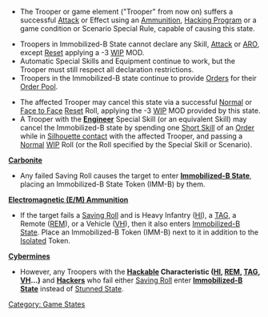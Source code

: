 {{n5-section-game-states}}


{{image | name=eng-imm-b.jpg | style=128 }}


{{css_skillbox |black| IMMOBILIZED-B }}
{{activation}}
* The Trooper or game element ("Trooper" from now on) suffers a successful [[Attack]] or Effect using an [[Ammunition]], [[Hacking Program]] or a game condition or Scenario Special Rule, capable of causing this state.

{{effects}}
* Troopers in Immobilized-B State cannot declare any Skill, [[Attack]] or [[ARO]], except [[Reset]] applying a -3 [[WIP]] MOD.
* Automatic Special Skills and Equipment continue to work, but the Trooper must still respect all declaration restrictions.
* Troopers in the Immobilized-B state continue to provide [[Orders]] for their [[Order Pool]].

{{cancellation}}
* The affected Trooper may cancel this state via a successful [[Normal]] or [[Face to Face Roll | Face to Face]] [[Reset]] Roll, applying the -3 [[WIP]] MOD provided by this state.
* A Trooper with the '''[[Engineer]]''' Special Skill (or an equivalent Skill) may cancel the Immobilized-B state by spending one [[Short Skill]] of an [[Trooper Activation | Order]] while in [[Silhouette contact]] with the affected Trooper, and passing a [[Normal]] [[WIP]] Roll (or the Roll specified by the Special Skill or Scenario).
{{css_skillbox-end}}


{{see-also}}
'''[[Carbonite]]'''
* Any failed Saving Roll causes the target to enter '''[[Immobilized-B State]]''', placing an Immobilized-B State Token (IMM-B) by them.


'''[[Electromagnetic (E/M) Ammunition]]'''
* If the target fails a [[Saving Roll]] and is Heavy Infantry ([[HI]]), a [[TAG]], a Remote ([[REM]]), or a Vehicle ([[VH]]), then it also enters [[Immobilized-B State]]. Place an Immobilized-B Token (IMM-B) next to it in addition to the [[Isolated]] Token.


'''[[Mines#Cybermines | Cybermines]]'''
* However, any Troopers with the '''[[Hackable]] Characteristic ([[HI]], [[REM]], [[TAG]], [[VH]]...)''' and '''[[Hackers]]''' who fail either [[Saving Roll]] enter '''[[Immobilized-B State]]''' instead of [[Stunned State]].
{{see-also-end}}



{{n5-section-game-states}}


[[Category: Game States]]